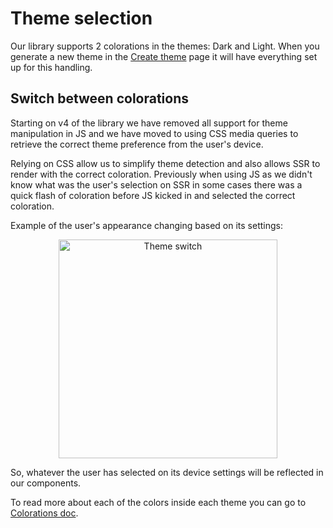 

# <UiIcon icon="LoadingBars" size='xlarge' motion={{...UiReactViewDancing}} /> Theme selection

Our library supports 2 colorations in the themes: Dark and Light. When you generate a new theme in the [Create theme](/create-theme) page it will have everything set up for this handling.

## Switch between colorations

Starting on v4 of the library we have removed all support for theme manipulation in JS and we have moved to using CSS media queries to retrieve the correct theme preference from the user's device. 

Relying on CSS allow us to simplify theme detection and also allows SSR to render with the correct coloration. Previously when using JS as we didn't know what was the user's selection on SSR in some cases there was a quick flash of coloration before JS kicked in and selected the correct coloration.

Example of the user's appearance changing based on its settings:

<center>
  <Image src={themeSwitch} alt="Theme switch" width="350" />
</center>

So, whatever the user has selected on its device settings will be reflected in our components.

To read more about each of the colors inside each theme you can go to [Colorations doc](./colorations).
